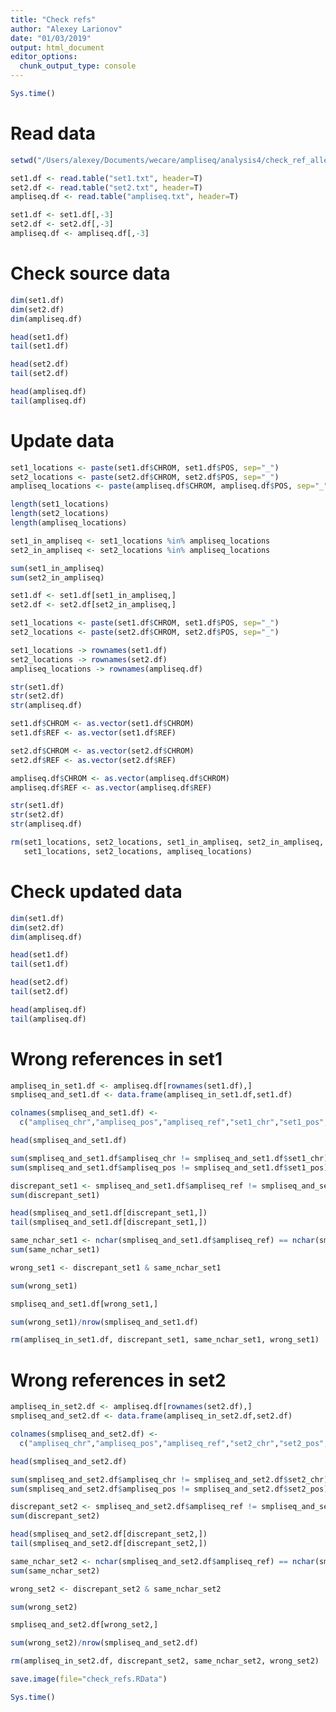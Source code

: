 ```yaml
---
title: "Check refs"
author: "Alexey Larionov"
date: "01/03/2019"
output: html_document
editor_options: 
  chunk_output_type: console
---
```


```r
Sys.time()
```


# Read data

```r

setwd("/Users/alexey/Documents/wecare/ampliseq/analysis4/check_ref_alleles")

set1.df <- read.table("set1.txt", header=T)
set2.df <- read.table("set2.txt", header=T)
ampliseq.df <- read.table("ampliseq.txt", header=T)

set1.df <- set1.df[,-3]
set2.df <- set2.df[,-3]
ampliseq.df <- ampliseq.df[,-3]

```

# Check source data

```r

dim(set1.df)
dim(set2.df)
dim(ampliseq.df)

head(set1.df)
tail(set1.df)

head(set2.df)
tail(set2.df)

head(ampliseq.df)
tail(ampliseq.df)

```

# Update data

```r

set1_locations <- paste(set1.df$CHROM, set1.df$POS, sep="_")
set2_locations <- paste(set2.df$CHROM, set2.df$POS, sep="_")
ampliseq_locations <- paste(ampliseq.df$CHROM, ampliseq.df$POS, sep="_")

length(set1_locations)
length(set2_locations)
length(ampliseq_locations)

set1_in_ampliseq <- set1_locations %in% ampliseq_locations
set2_in_ampliseq <- set2_locations %in% ampliseq_locations

sum(set1_in_ampliseq)
sum(set2_in_ampliseq)

set1.df <- set1.df[set1_in_ampliseq,]
set2.df <- set2.df[set2_in_ampliseq,]

set1_locations <- paste(set1.df$CHROM, set1.df$POS, sep="_")
set2_locations <- paste(set2.df$CHROM, set2.df$POS, sep="_")

set1_locations -> rownames(set1.df)
set2_locations -> rownames(set2.df)
ampliseq_locations -> rownames(ampliseq.df)

str(set1.df)
str(set2.df)
str(ampliseq.df)

set1.df$CHROM <- as.vector(set1.df$CHROM)
set1.df$REF <- as.vector(set1.df$REF)

set2.df$CHROM <- as.vector(set2.df$CHROM)
set2.df$REF <- as.vector(set2.df$REF)

ampliseq.df$CHROM <- as.vector(ampliseq.df$CHROM)
ampliseq.df$REF <- as.vector(ampliseq.df$REF)

str(set1.df)
str(set2.df)
str(ampliseq.df)

rm(set1_locations, set2_locations, set1_in_ampliseq, set2_in_ampliseq, 
   set1_locations, set2_locations, ampliseq_locations)

```

# Check updated data

```r

dim(set1.df)
dim(set2.df)
dim(ampliseq.df)

head(set1.df)
tail(set1.df)

head(set2.df)
tail(set2.df)

head(ampliseq.df)
tail(ampliseq.df)

```

# Wrong references in set1

```r

ampliseq_in_set1.df <- ampliseq.df[rownames(set1.df),]
smpliseq_and_set1.df <- data.frame(ampliseq_in_set1.df,set1.df)

colnames(smpliseq_and_set1.df) <- 
  c("ampliseq_chr","ampliseq_pos","ampliseq_ref","set1_chr","set1_pos","set1_ref")

head(smpliseq_and_set1.df)

sum(smpliseq_and_set1.df$ampliseq_chr != smpliseq_and_set1.df$set1_chr)
sum(smpliseq_and_set1.df$ampliseq_pos != smpliseq_and_set1.df$set1_pos)

discrepant_set1 <- smpliseq_and_set1.df$ampliseq_ref != smpliseq_and_set1.df$set1_ref
sum(discrepant_set1)

head(smpliseq_and_set1.df[discrepant_set1,])
tail(smpliseq_and_set1.df[discrepant_set1,])

same_nchar_set1 <- nchar(smpliseq_and_set1.df$ampliseq_ref) == nchar(smpliseq_and_set1.df$set1_ref)
sum(same_nchar_set1)

wrong_set1 <- discrepant_set1 & same_nchar_set1

sum(wrong_set1)

smpliseq_and_set1.df[wrong_set1,]

sum(wrong_set1)/nrow(smpliseq_and_set1.df)

rm(ampliseq_in_set1.df, discrepant_set1, same_nchar_set1, wrong_set1)

```

# Wrong references in set2

```r

ampliseq_in_set2.df <- ampliseq.df[rownames(set2.df),]
smpliseq_and_set2.df <- data.frame(ampliseq_in_set2.df,set2.df)

colnames(smpliseq_and_set2.df) <- 
  c("ampliseq_chr","ampliseq_pos","ampliseq_ref","set2_chr","set2_pos","set2_ref")

head(smpliseq_and_set2.df)

sum(smpliseq_and_set2.df$ampliseq_chr != smpliseq_and_set2.df$set2_chr)
sum(smpliseq_and_set2.df$ampliseq_pos != smpliseq_and_set2.df$set2_pos)

discrepant_set2 <- smpliseq_and_set2.df$ampliseq_ref != smpliseq_and_set2.df$set2_ref
sum(discrepant_set2)

head(smpliseq_and_set2.df[discrepant_set2,])
tail(smpliseq_and_set2.df[discrepant_set2,])

same_nchar_set2 <- nchar(smpliseq_and_set2.df$ampliseq_ref) == nchar(smpliseq_and_set2.df$set2_ref)
sum(same_nchar_set2)

wrong_set2 <- discrepant_set2 & same_nchar_set2

sum(wrong_set2)

smpliseq_and_set2.df[wrong_set2,]

sum(wrong_set2)/nrow(smpliseq_and_set2.df)

rm(ampliseq_in_set2.df, discrepant_set2, same_nchar_set2, wrong_set2)

```

```r

save.image(file="check_refs.RData")

```

```r
Sys.time()
```
